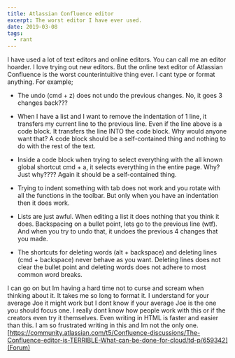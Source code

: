 ```yaml
---
title: Atlassian Confluence editor
excerpt: The worst editor I have ever used.
date: 2019-03-08
tags:
  - rant
---
```


I have used a lot of text editors and online editors. You can call me an editor hoarder. I love trying out new editors. But the online text editor of Atlassian Confluence is the worst counterintuitive thing ever. I cant type or format anything. For example;

- The undo (cmd + z) does not undo the previous changes. No, it goes 3 changes back???

- When I have a list and I want to remove the indentation of 1 line, it transfers my current line to the previous line. Even if the line above is a code block. It transfers the line INTO the code block. Why would anyone want that? A code block should be a self-contained thing and nothing to do with the rest of the text.

- Inside a code block when trying to select everything with the all known global shortcut cmd + a, it selects everything in the entire page. Why? Just why???? Again it should be a self-contained thing.

- Trying to indent something with tab does not work and you rotate with all the functions in the toolbar. But only when you have an indentation then it does work.

- Lists are just awful. When editing a list it does nothing that you think it does. Backspacing on a bullet point, lets go to the previous line (wtf). And when you try to undo that, it undoes the previous 4 changes that you made.

- The shortcuts for deleting words (alt + backspace) and deleting lines (cmd + backspace) never behave as you want. Deleting lines does not clear the bullet point and deleting words does not adhere to most common word breaks.

I can go on but Im having a hard time not to curse and scream when thinking about it. It takes me so long to format it. I understand for your average Joe it might work but I dont know if your average Joe is the one you should focus one. I really dont know how people work with this or if the creators even try it themselves. Even writing in HTML is faster and easier than this. I am so frustrated writing in this and Im not the only one. [https://community.atlassian.com/t5/Confluence-discussions/The-Confluence-editor-is-TERRIBLE-What-can-be-done-for-cloud/td-p/659342](Forum)
